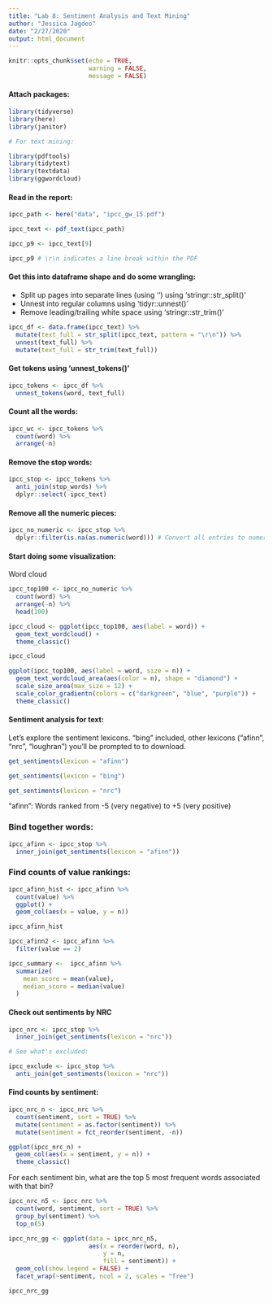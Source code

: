 ```yaml
---
title: "Lab 8: Sentiment Analysis and Text Mining"
author: "Jessica Jagdeo"
date: "2/27/2020"
output: html_document
---
```


```r
knitr::opts_chunk$set(echo = TRUE,
                      warning = FALSE,
                      message = FALSE)
```

#### Attach packages:
```r

library(tidyverse)
library(here)
library(janitor)

# For text mining:

library(pdftools)
library(tidytext)
library(textdata)
library(ggwordcloud)

```

#### Read in the report:
```r

ipcc_path <- here("data", "ipcc_gw_15.pdf")

ipcc_text <- pdf_text(ipcc_path)

ipcc_p9 <- ipcc_text[9]

ipcc_p9 # \r\n indicates a line break within the PDF

```

#### Get this into dataframe shape and do some wrangling:

- Split up pages into separate lines (using '\r\n') using 'stringr::str_split()'
- Unnest into regular columns using 'tidyr::unnest()' 
- Remove leading/trailing white space using 'stringr::str_trim()'

```r

ipcc_df <- data.frame(ipcc_text) %>% 
  mutate(text_full = str_split(ipcc_text, pattern = "\r\n")) %>% 
  unnest(text_full) %>% 
  mutate(text_full = str_trim(text_full))

```

#### Get tokens using 'unnest_tokens()'
```r

ipcc_tokens <- ipcc_df %>% 
  unnest_tokens(word, text_full)

```

#### Count all the words:
```r

ipcc_wc <- ipcc_tokens %>% 
  count(word) %>% 
  arrange(-n)

```

#### Remove the stop words:
```r

ipcc_stop <- ipcc_tokens %>% 
  anti_join(stop_words) %>% 
  dplyr::select(-ipcc_text)

```

#### Remove all the numeric pieces:
```r

ipcc_no_numeric <- ipcc_stop %>% 
  dplyr::filter(is.na(as.numeric(word))) # Convert all entries to numeric. If the entry is not a numeric, it returns 'NA'. If an entry is 'NA', retain it through the filter. 

```

#### Start doing some visualization:

Word cloud
```r

ipcc_top100 <- ipcc_no_numeric %>% 
  count(word) %>% 
  arrange(-n) %>% 
  head(100)

ipcc_cloud <- ggplot(ipcc_top100, aes(label = word)) +
  geom_text_wordcloud() +
  theme_classic()

ipcc_cloud

ggplot(ipcc_top100, aes(label = word, size = n)) +
  geom_text_wordcloud_area(aes(color = n), shape = "diamond") +
  scale_size_area(max_size = 12) +
  scale_color_gradientn(colors = c("darkgreen", "blue", "purple")) +
  theme_classic()

```

#### Sentiment analysis for text:

Let's explore the sentiment lexicons. "bing" included, other lexicons ("afinn", "nrc", "loughran") you'll be prompted to to download.

```r
get_sentiments(lexicon = "afinn")

get_sentiments(lexicon = "bing")

get_sentiments(lexicon = "nrc")

```

"afinn": Words ranked from -5 (very negative) to +5 (very positive)

### Bind together words:
```r

ipcc_afinn <- ipcc_stop %>% 
  inner_join(get_sentiments(lexicon = "afinn"))

```

### Find counts of value rankings: 
```r

ipcc_afinn_hist <- ipcc_afinn %>% 
  count(value) %>% 
  ggplot() +
  geom_col(aes(x = value, y = n))

ipcc_afinn_hist

```

```r

ipcc_afinn2 <- ipcc_afinn %>% 
  filter(value == 2)

```

```r

ipcc_summary <-  ipcc_afinn %>% 
  summarize(
    mean_score = mean(value),
    median_score = median(value)
  )

```

#### Check out sentiments by NRC
```r

ipcc_nrc <- ipcc_stop %>% 
  inner_join(get_sentiments(lexicon = "nrc"))

# See what's excluded:

ipcc_exclude <- ipcc_stop %>% 
  anti_join(get_sentiments(lexicon = "nrc"))

```

#### Find counts by sentiment:
```r

ipcc_nrc_n <- ipcc_nrc %>% 
  count(sentiment, sort = TRUE) %>% 
  mutate(sentiment = as.factor(sentiment)) %>% 
  mutate(sentiment = fct_reorder(sentiment, -n))

ggplot(ipcc_nrc_n) +
  geom_col(aes(x = sentiment, y = n)) +
  theme_classic()

```

For each sentiment bin, what are the top 5 most frequent words associated with that bin?

```r

ipcc_nrc_n5 <- ipcc_nrc %>% 
  count(word, sentiment, sort = TRUE) %>% 
  group_by(sentiment) %>% 
  top_n(5)

ipcc_nrc_gg <- ggplot(data = ipcc_nrc_n5,
                      aes(x = reorder(word, n),
                          y = n,
                          fill = sentiment)) +
  geom_col(show.legend = FALSE) +
  facet_wrap(~sentiment, ncol = 2, scales = "free")

ipcc_nrc_gg

```

